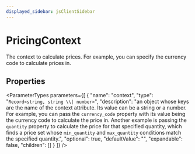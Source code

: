 ```yaml
---
displayed_sidebar: jsClientSidebar
---
```



# PricingContext

The context to calculate prices. For example, you can specify the currency code to calculate prices in.

## Properties

<ParameterTypes parameters={[
  {
    "name": "context",
    "type": "`Record<string, string \\| number>`",
    "description": "an object whose keys are the name of the context attribute. Its value can be a string or a number. For example, you can pass the `currency_code` property with its value being the currency code to calculate the price in. Another example is passing the `quantity` property to calculate the price for that specified quantity, which finds a price set whose `min_quantity` and `max_quantity` conditions match the specified quantity.",
    "optional": true,
    "defaultValue": "",
    "expandable": false,
    "children": []
  }
]} />
